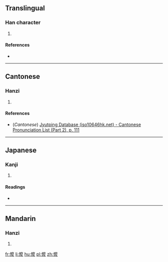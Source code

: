 ==Translingual==

===Han character===
{{Han char|rn=61|rad=心|as=14|sn=17|four=|canj=PIDI|ids=⿰忄麼}}

# {{defn|Han|sort=心14}}

====References====
* {{Han ref|kx=0407.161|dkj=11379|dj=0747.330|hdz=42365.050|uh=61E1|ud=25057|bh=|bd=}}

----

==Cantonese==

===Hanzi===
{{yue-hanzi|jyut=[[mo5]]|y=mo5}}

# {{defn|lang=yue|sort=心14}}

====References====
*(''Cantonese'') [http://www.iso10646hk.net/jp/document/download.jsp Jyutping Database (iso10646hk.net) - Cantonese Pronunciation List (Part 2), p. 111]

----

==Japanese==

===Kanji===
{{ja-kanji|rs=心14|grade=}}

# {{defn|lang=ja|sort=心14}}

====Readings====
* {{ja-readings|on=[[ば]] (ba), [[ま]] (ma)|kun=}}

----

==Mandarin==

===Hanzi===
{{cmn-hanzi|pin=[[mǒ]] ([[mo3]])|wg=mo<sup>3</sup>}}

# {{defn|lang=cmn|sort=心14}}

[[fr:懡]]
[[li:懡]]
[[hu:懡]]
[[pl:懡]]
[[zh:懡]]
